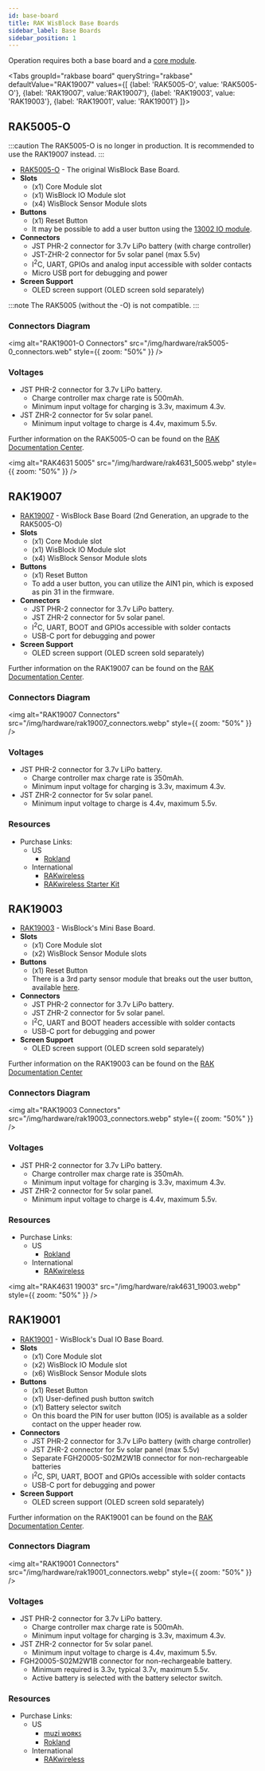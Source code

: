 ```yaml
---
id: base-board
title: RAK WisBlock Base Boards
sidebar_label: Base Boards
sidebar_position: 1
---
```



Operation requires both a base board and a [core module](../core-module/).

<Tabs
groupId="rakbase board"
queryString="rakbase"
defaultValue="RAK19007"
values={[
{label: 'RAK5005-O', value: 'RAK5005-O'},
{label: 'RAK19007', value:'RAK19007'},
{label: 'RAK19003', value: 'RAK19003'},
{label: 'RAK19001', value: 'RAK19001'}
]}>
<TabItem value="RAK5005-O">

## RAK5005-O

:::caution
The RAK5005-O is no longer in production. It is recommended to use the RAK19007 instead.
:::

- [RAK5005-O](https://store.rakwireless.com/products/rak5005-o-base-board) - The original WisBlock Base Board.
- **Slots**
  - (x1) Core Module slot
  - (x1) WisBlock IO Module slot
  - (x4) WisBlock Sensor Module slots
- **Buttons**
  - (x1) Reset Button
  - It may be possible to add a user button using the [13002 IO module](https://store.rakwireless.com/collections/wisblock-interface/products/adapter-module-rak13002).
- **Connectors**
  - JST PHR-2 connector for 3.7v LiPo battery (with charge controller)
  - JST-ZHR-2 connector for 5v solar panel (max 5.5v)
  - I<sup>2</sup>C, UART, GPIOs and analog input accessible with solder contacts
  - Micro USB port for debugging and power
- **Screen Support**
  - OLED screen support (OLED screen sold separately)

:::note
The RAK5005 (without the -O) is not compatible.
:::

### Connectors Diagram

<img
  alt="RAK19001-O Connectors"
  src="/img/hardware/rak5005-0_connectors.web"
  style={{ zoom: "50%" }}
/>

### Voltages

- JST PHR-2 connector for 3.7v LiPo battery.
  - Charge controller max charge rate is 500mAh.
  - Minimum input voltage for charging is 3.3v, maximum 4.3v.
- JST ZHR-2 connector for 5v solar panel.
  - Minimum input voltage to charge is 4.4v, maximum 5.5v.

Further information on the RAK5005-O can be found on the [RAK Documentation Center](https://docs.rakwireless.com/product-categories/wisblock/rak5005-o/overview/#product-description).

<img
  alt="RAK4631 5005"
  src="/img/hardware/rak4631_5005.webp"
  style={{ zoom: "50%" }}
/>

 </TabItem>

 <TabItem value="RAK19007">

## RAK19007

- [RAK19007](https://store.rakwireless.com/products/rak19007-wisblock-base-board-2nd-gen) - WisBlock Base Board (2nd Generation, an upgrade to the RAK5005-O)
- **Slots**
  - (x1) Core Module slot
  - (x1) WisBlock IO Module slot
  - (x4) WisBlock Sensor Module slots
- **Buttons**
  - (x1) Reset Button
  - To add a user button, you can utilize the AIN1 pin, which is exposed as pin 31 in the firmware.
- **Connectors**
  - JST PHR-2 connector for 3.7v LiPo battery.
  - JST ZHR-2 connector for 5v solar panel.
  - I<sup>2</sup>C, UART, BOOT and GPIOs accessible with solder contacts
  - USB-C port for debugging and power
- **Screen Support**
  - OLED screen support (OLED screen sold separately)

Further information on the RAK19007 can be found on the [RAK Documentation Center](https://docs.rakwireless.com/product-categories/wisblock/rak19007/overview/#product-description).

### Connectors Diagram

<img
  alt="RAK19007 Connectors"
  src="/img/hardware/rak19007_connectors.webp"
  style={{ zoom: "50%" }}
/>

### Voltages

- JST PHR-2 connector for 3.7v LiPo battery.
  - Charge controller max charge rate is 350mAh.
  - Minimum input voltage for charging is 3.3v, maximum 4.3v.
- JST ZHR-2 connector for 5v solar panel.
  - Minimum input voltage to charge is 4.4v, maximum 5.5v.

### Resources

- Purchase Links:
  - US
    - [Rokland](https://store.rokland.com/products/rak-wireless-wisblock-base-board-2nd-gen-rak19007-ver-b-pid-110082)
  - International
    - [RAKwireless](https://store.rakwireless.com/products/wisblock-base?variant=42441632284870)
    - [RAKwireless Starter Kit](https://store.rakwireless.com/products/wisblock-meshtastic-starter-kit)

 </TabItem>

 <TabItem value="RAK19003">

## RAK19003

- [RAK19003](https://store.rakwireless.com/products/wisblock-base-board-rak19003) - WisBlock's Mini Base Board.
- **Slots**
  - (x1) Core Module slot
  - (x2) WisBlock Sensor Module slots
- **Buttons**
  - (x1) Reset Button
  - There is a 3rd party sensor module that breaks out the user button, available [here](https://www.etsy.com/de/listing/1254963521/mini-io-expansion-board-for-rak-wireless).
- **Connectors**
  - JST PHR-2 connector for 3.7v LiPo battery.
  - JST ZHR-2 connector for 5v solar panel.
  - I<sup>2</sup>C, UART and BOOT headers accessible with solder contacts
  - USB-C port for debugging and power
- **Screen Support**
  - OLED screen support (OLED screen sold separately)

Further information on the RAK19003 can be found on the [RAK Documentation Center](https://docs.rakwireless.com/product-categories/wisblock/rak19003/overview/#product-description)

### Connectors Diagram

<img
  alt="RAK19003 Connectors"
  src="/img/hardware/rak19003_connectors.webp"
  style={{ zoom: "50%" }}
/>

### Voltages

- JST PHR-2 connector for 3.7v LiPo battery.
  - Charge controller max charge rate is 350mAh.
  - Minimum input voltage for charging is 3.3v, maximum 4.3v.
- JST ZHR-2 connector for 5v solar panel.
  - Minimum input voltage to charge is 4.4v, maximum 5.5v.

### Resources

- Purchase Links:
  - US
    - [Rokland](https://store.rokland.com/products/rak-wireless-wisblock-mini-base-board-rak19003-ver-b-pid-306024)
  - International
    - [RAKwireless](https://store.rakwireless.com/products/wisblock-base?variant=42441632252102)

<img
  alt="RAK4631 19003"
  src="/img/hardware/rak4631_19003.webp"
  style={{ zoom: "50%" }}
/>

</TabItem>
<TabItem value="RAK19001">

## RAK19001

- [RAK19001](https://store.rakwireless.com/products/rak19001-wisblock-dual-io-base-board) - WisBlock's Dual IO Base Board.
- **Slots**
  - (x1) Core Module slot
  - (x2) WisBlock IO Module slot
  - (x6) WisBlock Sensor Module slots
- **Buttons**
  - (x1) Reset Button
  - (x1) User-defined push button switch
  - (x1) Battery selector switch
  - On this board the PIN for user button (IO5) is available as a solder contact on the upper header row.
- **Connectors**
  - JST PHR-2 connector for 3.7v LiPo battery (with charge controller)
  - JST ZHR-2 connector for 5v solar panel (max 5.5v)
  - Separate FGH20005-S02M2W1B connector for non-rechargeable batteries
  - I<sup>2</sup>C, SPI, UART, BOOT and GPIOs accessible with solder contacts
  - USB-C port for debugging and power
- **Screen Support**
  - OLED screen support (OLED screen sold separately)

Further information on the RAK19001 can be found on the [RAK Documentation Center](https://docs.rakwireless.com/product-categories/wisblock/rak19001/overview/#product-description).

### Connectors Diagram

<img
  alt="RAK19001 Connectors"
  src="/img/hardware/rak19001_connectors.webp"
  style={{ zoom: "50%" }}
/>

### Voltages

- JST PHR-2 connector for 3.7v LiPo battery.
  - Charge controller max charge rate is 500mAh.
  - Minimum input voltage for charging is 3.3v, maximum 4.3v.
- JST ZHR-2 connector for 5v solar panel.
  - Minimum input voltage to charge is 4.4v, maximum 5.5v.
- FGH20005-S02M2W1B connector for non-rechargeable battery.
  - Minimum required is 3.3v, typical 3.7v, maximum 5.5v.
  - Active battery is selected with the battery selector switch.

### Resources

- Purchase Links:
  - US
    - [muzi ᴡᴏʀᴋꜱ](https://muzi.works/products/rak-wisblock-meshtastic-starter-kit-us915)
    - [Rokland](https://store.rokland.com/products/rak-wireless-wisblock-dual-io-base-board-rak19001-pid-110081)
  - International
    - [RAKwireless](https://store.rakwireless.com/products/wisblock-base?variant=42441631924422)

 </TabItem>
 </Tabs>
